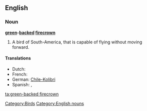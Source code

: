 ==English==

===Noun===
'''[[green]]-[[backed]] [[firecrown]]'''

# A bird of South-America, that is capable of flying without moving forward.

====Translations====
* Dutch: {{t+|nl|kolibrie|m}}
* French: {{t+|fr|colibri|m}}
* German: [[Chile-Kolibri]] {{m}}
* Spanish: {{t+|es|picaflor|m}}, {{t+|es|colibrí|m}}

[[Category:Birds]]
[[Category:English nouns]]

[[ta:green-backed firecrown]]